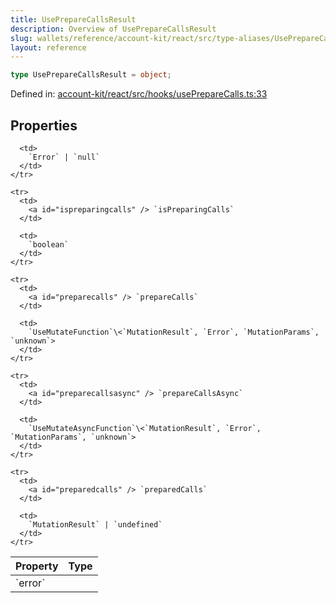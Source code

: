 ```yaml
---
title: UsePrepareCallsResult
description: Overview of UsePrepareCallsResult
slug: wallets/reference/account-kit/react/src/type-aliases/UsePrepareCallsResult
layout: reference
---
```


```ts
type UsePrepareCallsResult = object;
```

Defined in: [account-kit/react/src/hooks/usePrepareCalls.ts:33](https://github.com/alchemyplatform/aa-sdk/blob/5b9429f0f16dcd4ff822527b8de589e19e88faa7/account-kit/react/src/hooks/usePrepareCalls.ts#L33)

## Properties

<table>
  <thead>
    <tr>
      <th align="left">Property</th>
      <th align="left">Type</th>
    </tr>
  </thead>

  <tbody>
    <tr>
      <td>
        <a id="error" /> `error`
      </td>

      <td>
        `Error` | `null`
      </td>
    </tr>

    <tr>
      <td>
        <a id="ispreparingcalls" /> `isPreparingCalls`
      </td>

      <td>
        `boolean`
      </td>
    </tr>

    <tr>
      <td>
        <a id="preparecalls" /> `prepareCalls`
      </td>

      <td>
        `UseMutateFunction`\<`MutationResult`, `Error`, `MutationParams`, `unknown`>
      </td>
    </tr>

    <tr>
      <td>
        <a id="preparecallsasync" /> `prepareCallsAsync`
      </td>

      <td>
        `UseMutateAsyncFunction`\<`MutationResult`, `Error`, `MutationParams`, `unknown`>
      </td>
    </tr>

    <tr>
      <td>
        <a id="preparedcalls" /> `preparedCalls`
      </td>

      <td>
        `MutationResult` | `undefined`
      </td>
    </tr>

  </tbody>
</table>
